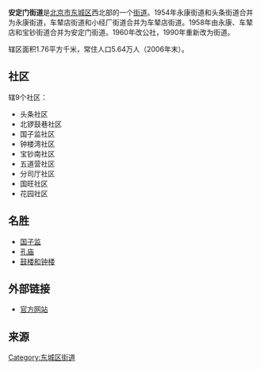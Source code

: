 
{{中国乡级行政区
|景观照片文件名 = Pyd.jpg
|景观照片描述 = [[北京国子监|国子监]]
|汉语拼音 = 
|其他语言 = 
|其他语言名称 = 
|旧称 = 
|地名出处 = 
|位置图文件名 = 
|位置图描述 = 
|自定义图片= 
|建置时间 = 
|政府驻地 = 
|毗邻 = 
|总面积 = 
|总人口 = 
|总人口年份 = 
|户籍人口 = 
|户籍人口年份 = 
|常住人口 = 
|常住人口年份 = 
|人口密度 = 
|GDP = 
|GDP年份 = 
|邮政编码 = 
|电话区号 = 10
|官方网站 = 
|网站名称 = 
|11/01/01/004/000}}
'''安定门街道'''是[[北京市|北京市]][[东城区_(北京市)|东城区]]西北部的一个[[街道_(行政区划)|街道]]。1954年永康街道和头条街道合并为永康街道，车辇店街道和小经厂街道合并为车辇店街道。1958年由永康、车辇店和宝钞街道合并为安定门街道。1960年改公社，1990年重新改为街道。

辖区面积1.76平方千米，常住人口5.64万人（2006年末）。

==社区==
辖9个社区：
*头条社区
*北锣鼓巷社区
*国子监社区
*钟楼湾社区
*宝钞南社区
*五道营社区
*分司厅社区
*国旺社区
*花园社区

==名胜==
*[[北京国子监|国子监]]
*[[北京孔庙|孔庙]]
*[[北京鼓楼和钟楼|鼓楼和钟楼]]

==外部链接==
*[https://web.archive.org/web/20090411075535/http://www.bjdch.gov.cn/n1569/n2693604/index.html 官方网站]

==来源==
{{Reflist|2}}

{{北京市东城区行政区划}}
{{北京行政区划小作品}}

[[Category:东城区街道|Category:东城区街道]]